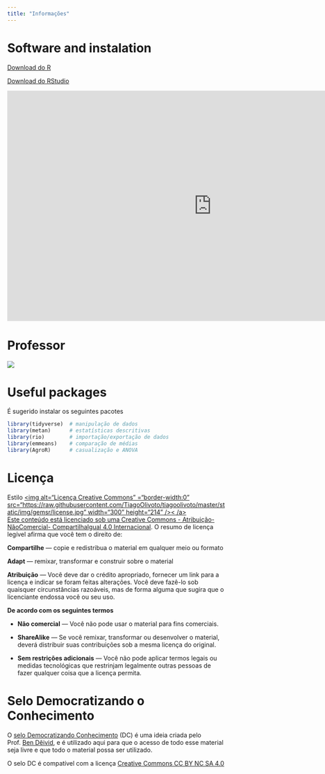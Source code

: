 ```yaml
---
title: "Informações"
---
```



# <i class="fas fa-laptop-code"></i> Software and instalation

<a class="btn btn-success" href="https://cran.r-project.org/bin/windows/base/" target="_blank"><i class="fa fa-save"></i> Download do R</a>


<a class="btn btn-success" href="https://www.rstudio.com/products/rstudio/download/" target="_blank"><i class="fa fa-save"></i> Download do RStudio</a>


<iframe width="940" height="530" src="https://www.youtube.com/embed/e89kyYJgWqc" title="YouTube video player" frameborder="0" allow="accelerometer; autoplay; clipboard-write; encrypted-media; gyroscope; picture-in-picture" allowfullscreen></iframe>


# <i class="fas fa-chalkboard-teacher"></i> Professor

[![](imgs/site.png)](https://olivoto.netlify.app/){target="_blank"}



# <i class="fas fa-box-open"></i> Useful packages

É sugerido instalar os seguintes pacotes

```r
library(tidyverse)  # manipulação de dados
library(metan)      # estatísticas descritivas
library(rio)        # importação/exportação de dados
library(emmeans)    # comparação de médias
library(AgroR)      # casualização e ANOVA
```




# <i class="fab fa-creative-commons"></i> Licença

  Estilo <a rel="license" href="http://creativecommons.org/licenses/by-nc-sa/4.0/" target="_blank" rel="noopener"><img alt="Licença Creative Commons" ="border-width:0" src="https://raw.githubusercontent.com/TiagoOlivoto/tiagoolivoto/master/static/img/gemsr/license.jpg" width="300" height="214" />< /a><br />Este conteúdo está licenciado sob uma <a rel="license" href="http://creativecommons.org/licenses/by-nc-sa/4.0/">Creative Commons - Atribuição-NãoComercial- CompartilhaIgual 4.0 Internacional</a>. O resumo de licença legível afirma que você tem o direito de:



<i class="fas fa-check"></i> **Compartilhe** — copie e redistribua o material em qualquer meio ou formato

<i class="fas fa-check"></i>**Adapt** — remixar, transformar e construir sobre o material

<i class="fas fa-check"></i>**Atribuição** — Você deve dar o crédito apropriado, fornecer um link para a licença e indicar se foram feitas alterações. Você deve fazê-lo sob quaisquer circunstâncias razoáveis, mas de forma alguma que sugira que o licenciante endossa você ou seu uso.

<i class="fas fa-check"></i>**De acordo com os seguintes termos**

* **Não comercial** — Você não pode usar o material para fins comerciais.

* **ShareAlike** — Se você remixar, transformar ou desenvolver o material, deverá distribuir suas contribuições sob a mesma licença do original.

* **Sem restrições adicionais** — Você não pode aplicar termos legais ou medidas tecnológicas que restrinjam legalmente outras pessoas de fazer qualquer coisa que a licença permita.


# <i class="fab fa-creative-commons"></i> Selo Democratizando o Conhecimento

O [selo Democratizando Conhecimento](https://bendeivide.github.io/dc/) (DC) é uma ideia criada pelo Prof. [Ben Dêivid](https://bendeivide.github.io/), e é utilizado aqui para que o acesso de todo esse material seja livre e que todo o material possa ser utilizado.

O selo DC é compatível com a licença [Creative Commons CC BY NC SA 4.0](http://creativecommons.org/licenses/by-nc-sa/4.0/)


